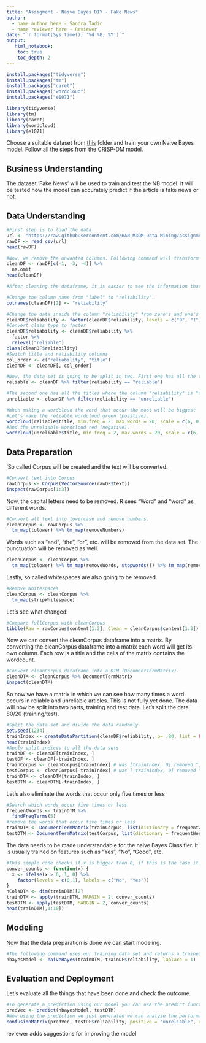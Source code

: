 ---
title: "Assigment - Naive Bayes DIY - Fake News"
author:
  - name author here - Sandra Tadic
  - name reviewer here - Reviewer
date: "`r format(Sys.time(), '%d %B, %Y')`"
output:
   html_notebook:
    toc: true
    toc_depth: 2
---
```{r}
install.packages("tidyverse")
install.packages("tm")
install.packages("caret")
install.packages("wordcloud")
install.packages("e1071")

library(tidyverse)
library(tm)
library(caret)
library(wordcloud)
library(e1071)
```


Choose a suitable dataset from [this](https://github.com/HAN-M3DM-Data-Mining/assignments/tree/master/datasets) folder and train your own Naive Bayes model. Follow all the steps from the CRISP-DM model.


## Business Understanding
The dataset 'Fake News' will be used to train and test the NB model. It will be tested how the model can accurately predict if the article is fake news or not.

## Data Understanding
```{r}
#First step is to load the data.
url <- "https://raw.githubusercontent.com/HAN-M3DM-Data-Mining/assignments/master/datasets/NB-fakenews.csv"
rawDF <- read_csv(url)
head(rawDF)

#Now, we remove the unwanted columns. Following command will transform the dataframe into çlean dataframe ("CleanDF").
cleanDF <- rawDF[c(-1, -3, -4)] %>%
  na.omit
head(cleanDF)
```



```{r}
#After cleaning the dataframe, it is easier to see the information that needs to be analyzed. There is a column with a name "label". More suitable would be "reliability" so this is going to be changed. 

#Change the column name from "label" to "reliability".
colnames(cleanDF)[2] <- "reliability"
```

```{r}
#Change the data inside the column "reliability" from zero's and one's into "reliable" and "unreliable"
cleanDF$reliability <- factor(cleanDF$reliability, levels = c("0", "1"), labels = c("reliable", "unreliable"))
#Convert class type to factor
cleanDF$reliability <- cleanDF$reliability %>% 
  factor %>% 
  relevel("reliable")
class(cleanDF$reliability)
#Switch title and reliability columns
col_order <- c("reliability", "title")
cleanDF <- cleanDF[, col_order]
```

```{r}
#Now, the data set is going to be split in two. First one has all the titles where the column "reliability" is "reliable".
reliable <- cleanDF %>% filter(reliability == "reliable")

#The second one has all the titles where the column "reliability" is "unreliable".
unreliable <- cleanDF %>% filter(reliability == "unreliable")

#When making a wordcloud the word that occur the most will be biggest
#Let's make the reliable wordcloud green (positive).
wordcloud(reliable$title, min.freq = 2, max.words = 20, scale = c(6, 0.5), colors= c("green1","green2","green3"))
#And the unreliable wordcloud red (negative).
wordcloud(unreliable$title, min.freq = 2, max.words = 20, scale = c(6, 0.5), colors= c("red1","red2","red3"))
```

## Data Preparation
'So called Corpus will be created and the text will be converted.
```{r}
#Convert text into Corpus
rawCorpus <- Corpus(VectorSource(rawDF$text))
inspect(rawCorpus[1:3])
```

Now, the capital letters need to be removed. R sees "Word" and "word" as different words. 
```{r}
#Convert all text into lowercase and remove numbers.
cleanCorpus <- rawCorpus %>% 
  tm_map(tolower) %>% tm_map(removeNumbers)
```

Words such as "and", "the", "or", etc. will be removed from the data set. The punctuation will be removed as well.
```{r}
cleanCorpus <- cleanCorpus %>% 
  tm_map(tolower) %>% tm_map(removeWords, stopwords()) %>% tm_map(removePunctuation)
```

Lastly, so called whitespaces are also going to be removed.
```{r}
#Remove Whitespaces
cleanCorpus <- cleanCorpus %>% 
  tm_map(stripWhitespace)
```

Let's see what changed!
```{r}
#Compare fullCorpus with cleanCorpus
tibble(Raw = rawCorpus$content[1:3], Clean = cleanCorpus$content[1:3])
```

Now we can convert the cleanCorpus dataframe into a matrix.
By converting the cleanCorpus dataframe into a matrix each word will get its own column. Each row is a title and the cells of the matrix contains the wordcount.
```{r}
#Convert cleanCorpus dataframe into a DTM (DocumentTermMatrix).
cleanDTM <- cleanCorpus %>% DocumentTermMatrix
inspect(cleanDTM)
```

So now we have a matrix in which we can see how many times a word occurs in reliable and unreliable articles.
This is not fully yet done. The data will now be split into two parts, training and test data. 
Let's split the data 80/20 (training/test).
```{r}
#Split the data set and divide the data randomly.
set.seed(1234)
trainIndex <- createDataPartition(cleanDF$reliability, p= .80, list = FALSE, times = 1)
head(trainIndex)
#Apply split indices to all the data sets
trainDF <- cleanDF[trainIndex, ]
testDF <- cleanDF[-trainIndex, ]
trainCorpus <- cleanCorpus[trainIndex] # was [trainIndex, 0] removed ", 0"
testCorpus <- cleanCorpus[-trainIndex] # was [-trainIndex, 0] removed ", 0"
trainDTM <- cleanDTM[trainIndex, ]
testDTM <- cleanDTM[-trainIndex, ]
```

Let's also eliminate the words that occur only five times or less
```{r}
#Search which words occur five times or less
frequentWords <- trainDTM %>%
  findFreqTerms(5)
#remove the words that occur five times or less
trainDTM <- DocumentTermMatrix(trainCorpus, list(dictionary = frequentWords))
testDTM <- DocumentTermMatrix(testCorpus, list(dictionary = frequentWords))
```

The data needs to be made understandable for the naive Bayes Classifier. It is usually trained on features such as "Yes", "No", "Good", etc. 
```{r}
#This simple code checks if x is bigger then 0, if this is the case it returns a 1, otherwise a 0 (or, as defined, yes or no).
conver_counts <- function(x) {
  x <- ifelse(x > 0, 1, 0) %>%
    factor(levels = c(0,1), labels = c("No", "Yes"))
}
nColsDTM <- dim(trainDTM)[2]  
trainDTM <- apply(trainDTM, MARGIN = 2, conver_counts)
testDTM <- apply(testDTM, MARGIN = 2, conver_counts)
head(trainDTM[,1:10])
```

## Modeling
Now that the data preparation is done we can start modeling.
```{r}
#The following command uses our training data set and returns a trained model
nbayesModel <- naiveBayes(trainDTM, trainDF$reliability, laplace = 1)
```

## Evaluation and Deployment
Let's evaluate all the things that have been done and check the outcome.
```{r}
#To generate a prediction using our model you can use the predict function. 
predVec <- predict(nbayesModel, testDTM)
#Now using the prediction we just generated we can analyse the performance of our data.
confusionMatrix(predVec, testDF$reliability, positive = "unreliable", dnn = c("Prediction", "True")) # Changed Unreliable to unreliable.
```

reviewer adds suggestions for improving the model
